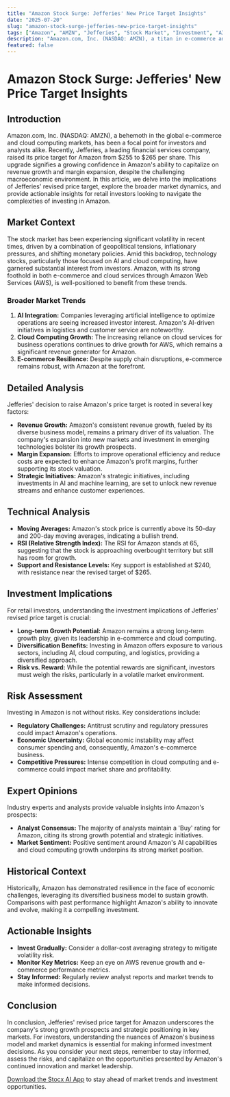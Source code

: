 ```yaml
---
title: "Amazon Stock Surge: Jefferies' New Price Target Insights"
date: "2025-07-20"
slug: "amazon-stock-surge-jefferies-new-price-target-insights"
tags: ["Amazon", "AMZN", "Jefferies", "Stock Market", "Investment", "AI Stocks", "E-commerce", "Cloud Computing", "Technical Analysis", "Market Trends"]
description: "Amazon.com, Inc. (NASDAQ: AMZN), a titan in e-commerce and cloud computing, has recently seen a boost in analyst confidence. Jefferies has raised its price target for Amazon from $255 to $265 per share, reiterating its 'Buy' rating. This move reflects optimism about Amazon's potential revenue growth and margin expansion. As one of the trending AI stocks this week, Amazon is at the forefront of leveraging artificial intelligence to enhance its operations, promising significant upside for investors. This comprehensive analysis delves into the reasons behind Jefferies' optimistic outlook, examines the broader market trends influencing Amazon's stock, and provides actionable insights for retail investors. With a detailed exploration of technical indicators, investment implications, and risk factors, this article serves as an authoritative guide to understanding the dynamics at play in Amazon's stock trajectory. Whether you're a seasoned investor or new to the stock market, understanding these insights is crucial for making informed investment decisions."
featured: false
---
```


# Amazon Stock Surge: Jefferies' New Price Target Insights

## Introduction

Amazon.com, Inc. (NASDAQ: AMZN), a behemoth in the global e-commerce and cloud computing markets, has been a focal point for investors and analysts alike. Recently, Jefferies, a leading financial services company, raised its price target for Amazon from $255 to $265 per share. This upgrade signifies a growing confidence in Amazon's ability to capitalize on revenue growth and margin expansion, despite the challenging macroeconomic environment. In this article, we delve into the implications of Jefferies' revised price target, explore the broader market dynamics, and provide actionable insights for retail investors looking to navigate the complexities of investing in Amazon.

## Market Context

The stock market has been experiencing significant volatility in recent times, driven by a combination of geopolitical tensions, inflationary pressures, and shifting monetary policies. Amid this backdrop, technology stocks, particularly those focused on AI and cloud computing, have garnered substantial interest from investors. Amazon, with its strong foothold in both e-commerce and cloud services through Amazon Web Services (AWS), is well-positioned to benefit from these trends.

### Broader Market Trends

1. **AI Integration:** Companies leveraging artificial intelligence to optimize operations are seeing increased investor interest. Amazon's AI-driven initiatives in logistics and customer service are noteworthy.
2. **Cloud Computing Growth:** The increasing reliance on cloud services for business operations continues to drive growth for AWS, which remains a significant revenue generator for Amazon.
3. **E-commerce Resilience:** Despite supply chain disruptions, e-commerce remains robust, with Amazon at the forefront.

## Detailed Analysis

Jefferies' decision to raise Amazon's price target is rooted in several key factors:

- **Revenue Growth:** Amazon's consistent revenue growth, fueled by its diverse business model, remains a primary driver of its valuation. The company's expansion into new markets and investment in emerging technologies bolster its growth prospects.
- **Margin Expansion:** Efforts to improve operational efficiency and reduce costs are expected to enhance Amazon's profit margins, further supporting its stock valuation.
- **Strategic Initiatives:** Amazon's strategic initiatives, including investments in AI and machine learning, are set to unlock new revenue streams and enhance customer experiences.

## Technical Analysis

- **Moving Averages:** Amazon's stock price is currently above its 50-day and 200-day moving averages, indicating a bullish trend.
- **RSI (Relative Strength Index):** The RSI for Amazon stands at 65, suggesting that the stock is approaching overbought territory but still has room for growth.
- **Support and Resistance Levels:** Key support is established at $240, with resistance near the revised target of $265.

## Investment Implications

For retail investors, understanding the investment implications of Jefferies' revised price target is crucial:

- **Long-term Growth Potential:** Amazon remains a strong long-term growth play, given its leadership in e-commerce and cloud computing.
- **Diversification Benefits:** Investing in Amazon offers exposure to various sectors, including AI, cloud computing, and logistics, providing a diversified approach.
- **Risk vs. Reward:** While the potential rewards are significant, investors must weigh the risks, particularly in a volatile market environment.

## Risk Assessment

Investing in Amazon is not without risks. Key considerations include:

- **Regulatory Challenges:** Antitrust scrutiny and regulatory pressures could impact Amazon's operations.
- **Economic Uncertainty:** Global economic instability may affect consumer spending and, consequently, Amazon's e-commerce business.
- **Competitive Pressures:** Intense competition in cloud computing and e-commerce could impact market share and profitability.

## Expert Opinions

Industry experts and analysts provide valuable insights into Amazon's prospects:

- **Analyst Consensus:** The majority of analysts maintain a 'Buy' rating for Amazon, citing its strong growth potential and strategic initiatives.
- **Market Sentiment:** Positive sentiment around Amazon's AI capabilities and cloud computing growth underpins its strong market position.

## Historical Context

Historically, Amazon has demonstrated resilience in the face of economic challenges, leveraging its diversified business model to sustain growth. Comparisons with past performance highlight Amazon's ability to innovate and evolve, making it a compelling investment.

## Actionable Insights

- **Invest Gradually:** Consider a dollar-cost averaging strategy to mitigate volatility risk.
- **Monitor Key Metrics:** Keep an eye on AWS revenue growth and e-commerce performance metrics.
- **Stay Informed:** Regularly review analyst reports and market trends to make informed decisions.

## Conclusion

In conclusion, Jefferies' revised price target for Amazon underscores the company's strong growth prospects and strategic positioning in key markets. For investors, understanding the nuances of Amazon's business model and market dynamics is essential for making informed investment decisions. As you consider your next steps, remember to stay informed, assess the risks, and capitalize on the opportunities presented by Amazon's continued innovation and market leadership.

[Download the Stocx AI App](https://stocx.co) to stay ahead of market trends and investment opportunities.
